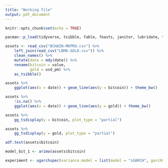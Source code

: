 ```yaml
---
title: "Working file"
output: pdf_document
---
```


```r
knitr::opts_chunk$set(echo = TRUE)
```

```r
pacman::p_load(tidyverse, tsibble, fable, feasts, janitor, lubridate, tseries, forecast, rugarch, xts, PerformanceAnalytics, quantmod)
```

```r
assets <- read_csv("BCHAIN-MKPRU.csv") %>%
    left_join(read_csv("LBMA-GOLD.csv")) %>%
    clean_names() %>% 
    mutate(date = mdy(date)) %>%
    rename(bitcoin = value,
           gold = usd_pm) %>% 
    as_tsibble()
```

```r
assets %>% 
    ggplot(aes(x = date)) + geom_line(aes(y = bitcoin)) + theme_bw()

assets %>% 
    !is.na() %>% 
    ggplot(aes(x = date)) + geom_line(aes(y = gold)) + theme_bw()

assets %>% 
    gg_tsdisplay(y = bitcoin, plot_type = "partial")

assets %>% 
    gg_tsdisplay(y = gold, plot_type = "partial")

adf.test(assets$bitcoin)

model_bit_1 <- arima(assets$bitcoin)
```

```r
experiment <- ugarchspec(variance.model = list(model = "sGARCH", garchOrder = c(1,0)),mean.model = list( armaOrder = c(1,1,)), distribution.model = 'std')
```


